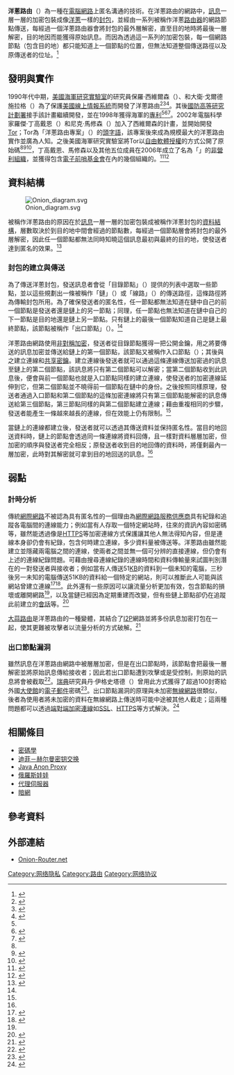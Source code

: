 {{TA
|G1=IT
}}
{{not|洋葱路由器}}
'''洋蔥路由'''（{{lang-en|Onion routing}}）為一種在[[電腦網路|電腦網路]]上匿名溝通的技術。在洋蔥路由的網路中，[[訊息|訊息]]一層一層的加密包裝成像[[洋蔥|洋蔥]]一樣的[[封包|封包]]，並經由一系列被稱作洋蔥[[路由器|路由器]]的網路節點傳送，每經過一個洋蔥路由器會將封包的最外層解密，直至目的地時將最後一層解密，目的地因而能獲得原始訊息。而因為透過這一系列的加密包裝，每一個網路節點（包含目的地）都只能知道上一個節點的位置，但無法知道整個傳送路徑以及原傳送者的位址。<ref>{{Cite journal|url=http://www.onion-router.net/Publications/CACM-1999.pdf|title=Onion Routing for Anonymous and Private Internet Connections|accessdate=2015-04-13|author=Goldschlag D., Reed M., Syverson P.|date=1999-01-28|journal=[[ACM通訊|CACM]]|language=en|archive-date=2021-01-22|archive-url=https://web.archive.org/web/20210122160416/https://www.onion-router.net/Publications/CACM-1999.pdf|dead-url=no}}</ref>

== 發明與實作 ==
1990年代中期，[[美國海軍研究實驗室|美國海軍研究實驗室]]的研究員保羅‧西維爾森（{{lang|en|Paul Syverson}}）、{{link-en|麥可‧里德|G. Mike Reed}}和大衛‧戈爾德施拉格（{{lang|en|David Goldschlag}}）為了保護[[美國情報體系|美國線上情報系統]]而開發了洋蔥路由<ref>{{Cite journal|author=Reed M. G., Sylverson P. F., Goldschlag D. M.|url=http://ieeexplore.ieee.org/stamp/stamp.jsp?arnumber=668972|accessdate=2015-04-13|title=Anonymous connections and onion routing|journal=IEEE Journal on Selected Areas in Communications|volume=16|issue=4|pages=482-494|format=pdf|language=en|date=1998年5月}}</ref><ref name="patent">{{cite patent|country=US|number=6266704|status=patent|title=Onion routing network for securely moving data through communication networks|fdate=1998-05-29|inventor=Reed; Michael G. (Bethesda, MD), Syverson; Paul F. (Silver Spring, MD), Goldschlag; David M. (Silver Spring, MD)|assign1=The United States of America as represented by the Secretary of the Navy (Washington, DC)}}{{en}}</ref><ref name="pando">{{Cite news|url=http://pando.com/2014/07/16/tor-spooks/|title=Almost everyone involved in developing Tor was (or is) funded by the US government|last=Levine|first=Yasha|date=2014-07-16|work=Pando Daily|accessdate=2015-04-13|language=en|archive-date=2016-04-11|archive-url=https://web.archive.org/web/20160411185901/https://pando.com/2014/07/16/tor-spooks/|dead-url=no}}</ref>。其後[[國防高等研究計劃署|國防高等研究計劃署]]接手該計畫繼續開發，並在1998年獲得海軍的[[專利|專利]]<ref name="patent" /><ref>{{cite book|first1=Joseph Babatunde|last1=Fagoyinbo|3=|title=The Armed Forces: Instrument of Peace, Strength, Development and Prosperity|url=http://books.google.com/books?id=qM0uxPH8RasC&printsec=frontcover&dq=The+Armed+Forces:+Instrument+of+Peace,+Strength,+Development+and+Prosperity&hl=en&sa=X&ei=_-oAVKD1J8uMyAS41IGYCA&ved=0CCoQ6AEwAA#v=onepage&q=The%20Armed%20Forces%3A%20Instrument%20of%20Peace%2C%20Strength%2C%20Development%20and%20Prosperity&f=false|publisher=AuthorHouse|date=2013-05-24|isbn=9781477226476|accessdate=2015-04-13|language=en|archive-date=2017-02-02|archive-url=https://web.archive.org/web/20170202044224/https://books.google.com/books?id=qM0uxPH8RasC&printsec=frontcover&dq=The+Armed+Forces:+Instrument+of+Peace,+Strength,+Development+and+Prosperity&hl=en&sa=X&ei=_-oAVKD1J8uMyAS41IGYCA&ved=0CCoQ6AEwAA#v=onepage&q=The%20Armed%20Forces%3A%20Instrument%20of%20Peace%2C%20Strength%2C%20Development%20and%20Prosperity&f=false|dead-url=no}}</ref><ref>{{cite book|first1=David|last1=Leigh|first2=Luke|last2=Harding|5=|title=WikiLeaks: Inside Julian Assange's War on Secrecy|url=http://books.google.com/books?id=qGLjvFNuaM4C&printsec=frontcover&dq=WikiLeaks:+Inside+Julian+Assange%27s+War+on+Secrecy&hl=en&sa=X&ei=gesAVP36NNGPyATnhYLoCQ&ved=0CB8Q6AEwAA#v=onepage&q=WikiLeaks%3A%20Inside%20Julian%20Assange%27s%20War%20on%20Secrecy&f=false|publisher=PublicAffairs|9=|date=2011-02-08|11=|isbn=1610390628|13=|accessdate=2015-04-13|language=en|archive-date=2017-02-02|archive-url=https://web.archive.org/web/20170202044144/https://books.google.com/books?id=qGLjvFNuaM4C&printsec=frontcover&dq=WikiLeaks:+Inside+Julian+Assange%27s+War+on+Secrecy&hl=en&sa=X&ei=gesAVP36NNGPyATnhYLoCQ&ved=0CB8Q6AEwAA#v=onepage&q=WikiLeaks%3A%20Inside%20Julian%20Assange%27s%20War%20on%20Secrecy&f=false|dead-url=no}}</ref>。2002年電腦科學家羅傑‧丁高戴恩（{{lang|en|Roger Dingledine}}）和尼克‧馬修森（{{lang|en|Nick Mathewson}}）加入了西維爾森的計畫，並開始開發[[Tor|Tor]]；Tor為「洋蔥路由專案」（{{lang|en|The Onion Routing project}}）的[[頭字語|頭字語]]，該專案後來成為規模最大的洋蔥路由實作並廣為人知。之後美國海軍研究實驗室將Tor以[[自由軟體|自由軟體授權]]的方式公開了原始碼<ref name="pando" /><ref name="prealpha">{{Cite mailing list|url=http://archives.seul.org/or/dev/Sep-2002/msg00019.html|title=pre-alpha: run an onion proxy now!|last=Dingledine|first=Roger|mailinglist=or-dev|date=2002-09-20|accessdate=2015-04-13|language=en|archive-date=2011-07-26|archive-url=https://web.archive.org/web/20110726062025/http://archives.seul.org/or/dev/Sep-2002/msg00019.html|dead-url=no}}</ref><ref name="torproject-faq">{{cite web|url=https://www.torproject.org/docs/faq#WhyCalledTor|title=Tor FAQ: Why is it called Tor?|work=Tor Project|accessdate=2015-04-13|language=en|archive-date=2016-01-17|archive-url=https://web.archive.org/web/20160117155232/https://www.torproject.org/docs/faq#WhyCalledTor|dead-url=no}}</ref>，丁高戴恩、馬修森以及其他五位成員在2006年成立了名為「{{lang|en|The Tor Project}}」的[[501(c)条款#501(c)(3)|非營利組織]]，並獲得包含[[電子前哨基金會|電子前哨基金會]]在內的幾個組織的{{link-en|財政資助|Fiscal sponsorship}}。<ref name="torproject-sponsors">{{cite web|url=https://www.torproject.org/about/sponsors.html.en|title=Tor: Sponsors|work=Tor Project|accessdate=2015-04-13|language=en|archive-date=2011-07-27|archive-url=https://web.archive.org/web/20110727154342/https://www.torproject.org/about/sponsors.html.en|dead-url=no}}</ref><ref name="wp-attacks-prompt">{{cite news|url=http://blog.washingtonpost.com/securityfix/2007/08/attacks_prompt_update_for_tor.html?nav=rss_blog |title=Attacks Prompt Update for 'Tor' Anonymity Network |first=Brian |last=Krebs |work=[[Washington_Post|Washington Post]] |date=2007-08-08 |archiveurl=https://web.archive.org/web/20140407091125/http://blog.washingtonpost.com/securityfix/2007/08/attacks_prompt_update_for_tor.html?nav=rss_blog |archivedate=2014-04-07 |accessdate=2015-04-13 |language=en |deadurl=yes }}</ref>

== 資料結構 ==
[[File:Onion_diagram.svg|thumb]]

被稱作洋蔥路由的原因在於[[訊息|訊息]]一層一層的加密包裝成被稱作洋蔥封包的[[資料結構|資料結構]]，層數取決於到目的地中間會經過的節點數，每經過一個節點層會將封包的最外層解密，因此任一個節點都無法同時知曉這個訊息最初與最終的目的地，使發送者達到匿名的效果。<ref name="tor-design">{{Cite web|title=Tor: The Second-Generation Onion Router|url=http://www.onion-router.net/Publications/tor-design.pdf|author=Roger Dingledine|author2=Nick Mathewson|author3=Paul Syverson|accessdate=2015-04-13|language=en|archive-date=2011-04-30|archive-url=https://web.archive.org/web/20110430051025/http://www.onion-router.net/Publications/tor-design.pdf|dead-url=no}}</ref>

=== 封包的建立與傳送 ===
為了傳送洋蔥封包，發送訊息者會從「目錄節點」（{{lang|en|directory node}}）提供的列表中選取一些節點，並以這些規劃出一條被稱作「鏈」（{{lang|en|chain}}）或「線路」（{{lang|en|circuit}}）的傳送路徑，這條路徑將為傳輸封包所用。為了確保發送者的匿名性，任一節點都無法知道在鏈中自己的前一個節點是發送者還是鏈上的另一節點；同理，任一節點也無法知道在鏈中自己的下一節點是目的地還是鏈上另一節點。只有鏈上的最後一個節點知道自己是鏈上最終節點，該節點被稱作「出口節點」（{{lang|en|exit node}}）。<ref name="tor-design" />

洋蔥路由網路使用[[公开密钥加密|非對稱加密]]，發送者從目錄節點獲得一把公開金鑰，用之將要傳送的訊息加密並傳送給鏈上的第一個節點，該節點又被稱作入口節點（{{lang|en|entry node}}）；其後與之建立連線和[[共享密鑰|共享密鑰]]。建立連線後發送者就可以通過這條連線傳送加密過的訊息至鏈上的第二個節點，該訊息將只有第二個節點可以解密；當第二個節點收到此訊息後，便會與前一個節點也就是入口節點同樣的建立連線，使發送者的加密連線延伸到它，但第二個節點並不曉得前一個節點在鏈中的身份。之後按照同樣原理，發送者通過入口節點和第二個節點的這條加密連線將只有第三個節點能解密的訊息傳送給第三個節點，第三節點同樣的與第二個節點建立連線；藉由重複相同的步驟，發送者能產生一條越來越長的連線，但在效能上仍有限制。<ref name="tor-design" />

當鏈上的連線都建立後，發送者就可以透過其傳送資料並保持匿名性。當目的地回送資料時，鏈上的節點會透過同一條連線將資料回傳，且一樣對資料層層加密，但加密的順序與發送者完全相反；原發送者收到目的地回傳的資料時，將僅剩最內一層加密，此時對其解密就可拿到目的地回送的訊息。<ref name="tor-design" />

== 弱點 ==
=== 計時分析 ===
{{rellink|extraclasses=boilerplate seealso noprint|另見：{{link-en|流量分析|Traffic analysis}}}}

傳統[[網際網路|網際網路]]不被認為具有匿名性的一個理由為[[網際網路服務供應商|網際網路服務供應商]]具有紀錄和追蹤各電腦間的連線能力；例如當有人存取一個特定網站時，往來的資訊內容如密碼等，雖然能透過像是[[HTTPS|HTTPS]]等加密連線方式保護讓其他人無法得知內容，但是連線本身卻仍會有紀錄，包含何時建立連線，多少資料量被傳送等。洋蔥路由雖然能建立並隱藏兩電腦之間的連線，使兩者之間並無一個可分辨的直接連線，但仍會有上述的連線紀錄問題。{{link-en|流量分析|Traffic analysis}}可藉由搜尋連線紀錄的連線時間和資料傳輸量來試圖判別潛在的一對發送者與接收者；例如當有人傳送51[[千位元組|KB]]的資料到一個未知的電腦，三秒後另一未知的電腦傳送51KB的資料給一個特定的網站，則可以推斷此人可能與該網站曾建立連線<ref>{{cite journal|last=Shmatikov|first=Wang|author2=Ming-Hsiu Vitaly|title=Timing analysis in low-latency mix networks: attacks and defenses|journal=Proceedings of the 11th European conference on Research in Computer Security|year=2006|series=ESORICS'06|pages=18–33|doi=10.1007/11863908_2|url=http://dx.doi.org/10.1007/11863908_2|accessdate=2015-04-18|language=en}}</ref><ref name="Dingledine">{{cite web|last=Dingledine|first=Roger|title=Tor: The Second-Generation Onion Router|url=https://svn.torproject.org/svn/projects/design-paper/tor-design.html|publisher=Tor Project|accessdate=2015-04-18|language=en|archive-date=2019-09-25|archive-url=https://web.archive.org/web/20190925162729/https://svn.torproject.org/svn/projects/design-paper/tor-design.html|dead-url=no}}</ref>。此外還有一些原因可以讓流量分析更加有效，包含節點的損壞或離開網路<ref name="Dingledine" />，以及當鏈已經因為定期重建而改變，但有些鏈上節點卻仍在追蹤此前建立的[[會話_(電腦科學)|會話]]等。<ref>{{Cite journal|last1=Wright|first1=Matthew. K.|last2=Adler|first2=Micah|last3=Levine|first3=Brian Neil|last4=Shields|first4=Clay|title=The Predecessor Attack: An Analysis of a Threat to Anonymous Communications Systems|doi=10.1145/1042031.1042032|journal=ACM Transactions on Information and System Security (TISSEC)|volume=7|issue=4|pages=489–522|date=2004-11|url=https://gnunet.org/sites/default/files/Wright-2004.pdf|accessdate=2015-04-18|language=en|author=|archive-url=https://web.archive.org/web/20160304185948/https://gnunet.org/sites/default/files/Wright-2004.pdf|archive-date=2016-03-04|dead-url=yes}}</ref>

[[大蒜路由|大蒜路由]]是洋蔥路由的一種變體，其結合了[[I2P|I2P]]網路並將多份訊息加密打包在一起，使其更難被攻擊者以流量分析的方式破解。<ref>{{cite journal|last1=Zantour|first1=Bassam|last2=Haraty|first2=Ramzi A.|title=I2P Data Communication System|work=Proceedings of ICN 2011: The Tenth International Conference on Networks|publisher=IARIA|date=2011|pages=401-409|language=en}}</ref>

=== 出口節點漏洞 ===
雖然訊息在洋蔥路由網路中被層層加密，但是在出口節點時，該節點會把最後一層解密並將原始訊息傳給接收者；因此若出口節點遭到攻擊或是受控制，則原始的訊息將會被截取<ref>{{Cite web|url=https://threatpost.com/researcher-finds-tor-exit-node-adding-malware-to-binaries/109008|title=Researcher Finds Tor Exit Node Adding Malware to Binaries|accessdate=2015-04-18|author=Dennis Fisher|date=2014-10-24|publisher=Threatpost.com|language=en|archive-date=2021-01-24|archive-url=https://web.archive.org/web/20210124100150/https://threatpost.com/researcher-finds-tor-exit-node-adding-malware-to-binaries/109008/|dead-url=no}}</ref>。[[瑞典|瑞典]]研究員丹‧伊格史塔德（{{lang-sv|Dan Egersta}}）曾用此方式獲得了超過100封寄給外國[[大使館|大使館]]的[[電子郵件|電子郵件]]密碼<ref>{{cite web|last=Bangeman|first=Eric|url=http://arstechnica.com/news.ars/post/20070830-security-researcher-stumbles-across-embassy-e-mail-log-ins.html|title=Security researcher stumbles across embassy e-mail log-ins|publisher=Arstechnica.com|date=2007-08-30|accessdate=2015-04-18|language=en|archive-date=2008-09-22|archive-url=https://web.archive.org/web/20080922170803/http://arstechnica.com/news.ars/post/20070830-security-researcher-stumbles-across-embassy-e-mail-log-ins.html|dead-url=no}}</ref>。出口節點漏洞的原理與未加密[[無線網路|無線網路]]很類似，後者為使用者將未加密的資料在無線網路上傳送時可能中途被其他人截走；這兩種問題都可以透過[[端對端加密|端對端加密連線]]如[[SSL|SSL]]、[[HTTPS|HTTPS]]等方式解決。<ref>{{Cite web|url=http://resources.infosecinstitute.com/good-tor-2014/|title=What Good is Tor in 2014?|accessdate=2015-04-18|date=2014-04-07|publisher=INFOSEC|language=en|archive-date=2020-08-05|archive-url=https://web.archive.org/web/20200805224634/https://resources.infosecinstitute.com/good-tor-2014/|dead-url=no}}</ref>

== 相關條目 ==
{{Portal box|資訊科技|互联网}}
*[[密碼學|密碼學]]
*[[迪菲－赫尔曼密钥交换|迪菲－赫尔曼密钥交换]]
*[[Java_Anon_Proxy|Java Anon Proxy]]
*[[俄羅斯娃娃|俄羅斯娃娃]]
*[[代理伺服器|代理伺服器]]
*[[暗網|暗網]]
<!--== 註釋 ==
{{Reflist|list={{noteFoot}}}}-->

== 參考資料 ==
{{Reflist|2}}

== 外部連結 ==
*[http://www.onion-router.net/ Onion-Router.net] {{Wayback|url=http://www.onion-router.net/ |date=20210416220321 }}

{{Tor project}}

[[Category:网络隐私|Category:网络隐私]]
[[Category:路由|Category:路由]]
[[Category:网络协议|Category:网络协议]]